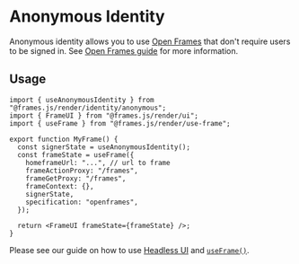 # Anonymous Identity

Anonymous identity allows you to use [Open Frames](/guides/open-frames) that don't require users to be signed in. See [Open Frames guide](/guides/open-frames#unauthenticated-frames) for more information.

## Usage

```tsx
import { useAnonymousIdentity } from "@frames.js/render/identity/anonymous";
import { FrameUI } from "@frames.js/render/ui";
import { useFrame } from "@frames.js/render/use-frame";

export function MyFrame() {
  const signerState = useAnonymousIdentity();
  const frameState = useFrame({
    homeframeUrl: "...", // url to frame
    frameActionProxy: "/frames",
    frameGetProxy: "/frames",
    frameContext: {},
    signerState,
    specification: "openframes",
  });

  return <FrameUI frameState={frameState} />;
}
```

Please see our guide on how to use [Headless UI](/reference/render/headless-ui) and [`useFrame()`](/reference/render/use-frame).
